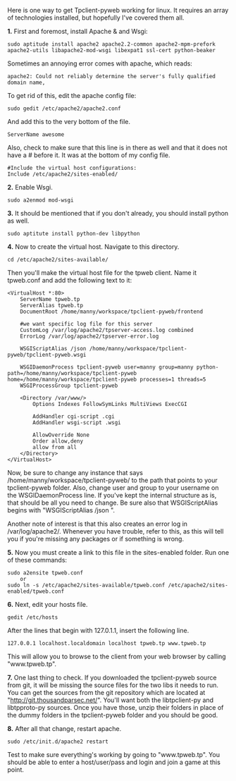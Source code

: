 Here is one way to get Tpclient-pyweb working for linux. It requires an array of technologies installed, but hopefully I've covered them all. 


'''1.''' First and foremost, install Apache & and Wsgi:
<pre>sudo aptitude install apache2 apache2.2-common apache2-mpm-prefork apache2-utils libapache2-mod-wsgi libexpat1 ssl-cert python-beaker</pre>
Sometimes an annoying error comes with apache, which reads:
<pre>apache2: Could not reliably determine the server's fully qualified domain name,</pre>
To get rid of this, edit the apache config file:
<pre>sudo gedit /etc/apache2/apache2.conf</pre>
And add this to the very bottom of the file.
<pre>ServerName awesome</pre>
Also, check to make sure that this line is in there as well and that it does not have a # before it. It was at the bottom of my config file.

<pre>#Include the virtual host configurations:
Include /etc/apache2/sites-enabled/</pre>



'''2.''' Enable Wsgi.
<pre>sudo a2enmod mod-wsgi</pre>



'''3.''' It should be mentioned that if you don't already, you should install python as well. 
<pre>sudo aptitute install python-dev libpython</pre>



'''4.''' Now to create the virtual host. Navigate to this directory. 
<pre>cd /etc/apache2/sites-available/</pre>
Then you'll make the virtual host file for the tpweb client. Name it tpweb.conf and add the following text to it:
<pre><VirtualHost *:80>
    ServerName tpweb.tp
    ServerAlias tpweb.tp
    DocumentRoot /home/manny/workspace/tpclient-pyweb/frontend

	#we want specific log file for this server
	CustomLog /var/log/apache2/tpserver-access.log combined
	ErrorLog /var/log/apache2/tpserver-error.log

    WSGIScriptAlias /json /home/manny/workspace/tpclient-pyweb/tpclient-pyweb.wsgi

    WSGIDaemonProcess tpclient-pyweb user=manny group=manny python-path=/home/manny/workspace/tpclient-pyweb home=/home/manny/workspace/tpclient-pyweb processes=1 threads=5
    WSGIProcessGroup tpclient-pyweb

	<Directory /var/www/>
		Options Indexes FollowSymLinks MultiViews ExecCGI

		AddHandler cgi-script .cgi
		AddHandler wsgi-script .wsgi
	
		AllowOverride None
		Order allow,deny
		allow from all
	</Directory>
</VirtualHost></pre>
Now, be sure to change any instance that says /home/manny/workspace/tpclient-pyweb/ to the path that points to your tpclient-pyweb folder. Also, change user and group to your username on the WSGIDaemonProcess line. If you've kept the internal structure as is, that should be all you need to change. Be sure also that WSGIScriptAlias begins with "WSGIScriptAlias /json ". 

Another note of interest is that this also creates an error log in /var/log/apache2/. Whenever you have trouble, refer to this, as this will tell you if you're missing any packages or if something is wrong.



'''5.''' Now you must create a link to this file in the sites-enabled folder. Run one of these commands:
<pre>sudo a2ensite tpweb.conf
	or
sudo ln -s /etc/apache2/sites-available/tpweb.conf /etc/apache2/sites-enabled/tpweb.conf</pre>



'''6.''' Next, edit your hosts file.
<pre>gedit /etc/hosts</pre>
After the lines that begin with 127.0.1.1, insert the following line. 
<pre>127.0.0.1 localhost.localdomain localhost tpweb.tp www.tpweb.tp</pre>
This will allow you to browse to the client from your web browser by calling "www.tpweb.tp".



'''7.''' One last thing to check. If you downloaded the tpclient-pyweb source from git, it will be missing the source files for the two libs it needs to run. You can get the sources from the git repository which are located at "http://git.thousandparsec.net/". You'll want both the libtpclient-py and libtpproto-py sources. Once you have those, unzip their folders in place of the dummy folders in the tpclient-pyweb folder and you should be good.



'''8.''' After all that change, restart apache.
<pre>sudo /etc/init.d/apache2 restart</pre>
Test to make sure everything's working by going to "www.tpweb.tp". You should be able to enter a host/user/pass and login and join a game at this point.